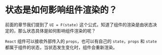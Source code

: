 # 状态是如何影响组件渲染的？

前面的章节我们提到了 `UI = F(state)` 这个公式，知道了组件的渲染是由状态决定的，那么状态具体是如何影响组件渲染的呢？

`React` 组件可以接收外部传入的 `props`，也可以有自己的 `state`，`props` 和 `state` 都属于组件的状态，当状态发生变化时，组件会重新渲染。
